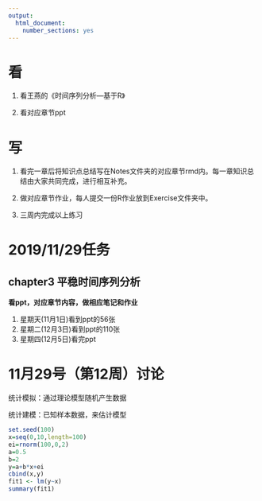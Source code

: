 ```yaml
---
output: 
  html_document: 
    number_sections: yes
---
```


# 看

1. 看王燕的《时间序列分析—基于R》

2. 看对应章节ppt 

# 写

1. 看完一章后将知识点总结写在Notes文件夹的对应章节rmd内。每一章知识总结由大家共同完成，进行相互补充。

2. 做对应章节作业，每人提交一份R作业放到Exercise文件夹中。

3. 三周内完成以上练习

# 2019/11/29任务
## chapter3 平稳时间序列分析
**看ppt，对应章节内容，做相应笔记和作业**

1. 星期天(11月1日)看到ppt的56张
2. 星期二(12月3日)看到ppt的110张
3. 星期四(12月5日)看完ppt

# 11月29号（第12周）讨论
统计模拟：通过理论模型随机产生数据

统计建模：已知样本数据，来估计模型
```r
set.seed(100)
x=seq(0,10,length=100)
ei=rnorm(100,0,2)
a=0.5
b=2
y=a+b*x+ei
cbind(x,y)
fit1 <- lm(y~x)
summary(fit1)
```
